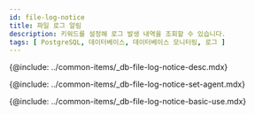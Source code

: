 ```yaml
---
id: file-log-notice
title: 파일 로그 알림
description: 키워드를 설정해 로그 발생 내역을 조회할 수 있습니다.
tags: [ PostgreSQL, 데이터베이스, 데이터베이스 모니터링, 로그 ]
---
```



<Note product='PostgreSQL' link='../postgresql-v1/file-log-notice' />

<!-- 개요 -->
{@include: ../common-items/_db-file-log-notice-desc.mdx}

<!-- 사용 설정 안내 -->
{@include: ../common-items/_db-file-log-notice-set-agent.mdx}

<!-- 기본 화면 안내 -->
{@include: ../common-items/_db-file-log-notice-basic-use.mdx}

